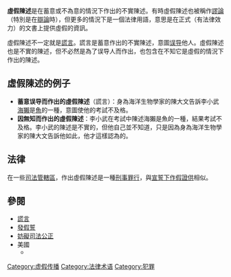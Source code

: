 {{unreferenced|time=2009-4-5}}
{{Contract law}}

'''虛假陳述'''是在蓄意或不為意的情況下作出的不實陳述。有時虛假陳述也被稱作[[謬論|謬論]]（特別是在[[辯論|辯論]]時），但更多的情況下是一個法律用語，意思是在正式（有法律效力）的文書上提供虛假的資訊。

虛假陳述不一定就是[[謊言|謊言]]。謊言是蓄意作出的不實陳述，意圖[[误导|误导]]他人。虛假陳述也是不實的陳述，但不必然是為了误导人而作出，也包含在不知它是虛假的情況下作出的陳述。

==虛假陳述的例子==
*'''蓄意误导而作出的虛假陳述'''（謊言）：身為海洋生物學家的陳大文告訴李小武[[海獺|海獺]]是[[魚|魚]]的一種，意圖使他的考試不及格。
*'''因無知而作出的虛假陳述'''：李小武在考試中陳述海獺是魚的一種，結果考試不及格。李小武的陳述是不實的，但他自己並不知道，只是因為身為海洋生物學家的陳大文告訴他如此，他才這樣認為的。

==法律==
在一些[[司法管轄區|司法管轄區]]，作出虛假陳述是一種[[刑事罪行|刑事罪行]]，與[[宣誓下作假證供|宣誓下作假證供]]相似。

==參閱==
*[[謊言|謊言]]
*[[發假誓|發假誓]]
*[[妨礙司法公正|妨礙司法公正]]
*美國{{tsl|en|False Claims Act|虛假索賠法}}
**{{tsl|en|Making false statements|蓄意誣告}}

[[Category:虚假传播|Category:虚假传播]]
[[Category:法律术语|Category:法律术语]]
[[Category:犯罪|Category:犯罪]]